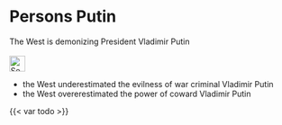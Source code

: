 # Persons Putin {#sec-persons-putin}

::: {.callout-caution title="Myth"}
 The West is demonizing President Vladimir Putin
[<br></br>![Search for topic in EUvsDisinfo](../all_common_img/EUvsDisinfo_400x240.jpg){height=2em}](https://euvsdisinfo.eu/disinformation-cases/?text=Vladimir%20Putin&sort=relevance)
:::

::: {.callout-tip title="Truth"}
- the West underestimated the evilness of war criminal Vladimir Putin
- the West overerestimated the power of coward Vladimir Putin
:::

{{< var todo >}}

